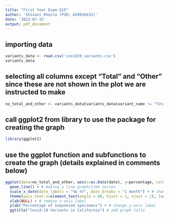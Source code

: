 ```yaml
---
title: "First Year Exam Q15"
author: 'Shivani Khosla (PID: A59010433)'
date: '2022-07-15'
output: pdf_document
---
```


## importing data
```r
variants_data <- read.csv('covid19_variants.csv')
variants_data
```
## selecting all columns except "Total" and "Other" since these are not shown in the plot we are instructed to make
```r
no_total_and_other <- variants_data[variants_data$variant_name != "Total" & variants_data$variant_name != "Other",]
```


## call ggplot2 from library to use the package for creating the graph
```r
library(ggplot2)
```

## use the ggplot function and subfunctions to create the graph (details explained in comments below)
```r
ggplot(data=no_total_and_other, aes(x=as.Date(date), y=percentage, color=variant_name)) + # tell ggplot what data to us; also specify date is on the x-axis (converted from character to date format) and percentage is on  y-axis; color/group by variant
  geom_line() + # making a line graph/time series
  scale_x_date(date_labels = "%b %Y", date_breaks = "1 month") + # change date format to month/Year (e.g. Mar 2022)
  theme(axis.text.x=element_text(angle = 60, hjust = 1, vjust = 1), legend.title = element_blank()) + # set x-axis tick labels (dates) at an angle and re-position for easier reading; also remove title from variant legend
  xlab(NULL) + # remove x-axis label
  ylab("Percentage of sequenced specimens") + # change y-axis label
  ggtitle("Covid-19 Variants in California") # add graph title
```

